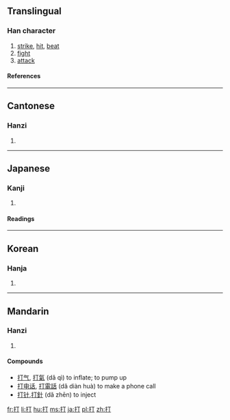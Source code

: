 ==Translingual==
===Han character===
{{Han char|rn=64|rad=手|as=02|sn=5|four=5102<sub>0</sub>|canj=手一弓 (QMN)}}
# [[strike]], [[hit]], [[beat]]
# [[fight]]
# [[attack]]
====References====
{{Han ref|kx=0417.120|dkj=11781|dj=0763.130|hdz=31825.050|uh=6253|ud=25171|bh=A5B4|bd=42420}}
----
==Cantonese==
===Hanzi===
{{yue-hanzi|jyut=|y=da1, da2}}
# {{defn|Cantonese}}
----
==Japanese==
===Kanji===
{{ja-kanji|grade=3|rs=手02}}
# {{defn|Japanese}} 
====Readings====
{{ja-readings|on=[[だ]] (da), [[ちょう]] (chou), [[てい]] (tei)|kun=[[うつ]] (utsu), [[うち]] (uchi) [[ダース]] (dāsu, [[dozen]])}}
  
----
==Korean==
===Hanja===
{{ko-hanja|hangeul=[[타]], [[정]]|eumhun=|rv=ta, jeong|mr=t'a, chŏng|y=tha, ceng}}
# {{defn|Korean}}
----
==Mandarin==
===Hanzi===
{{cmn-hanzi|pin=[[dá]] ([[da2]]), [[dǎ]] ([[da3]])|wg=ta<sup>2</sup>, ta<sup>3</sup>}}
# {{defn|Mandarin}}

====Compounds====
*[[打气]], [[打氣]] (dǎ qì) to inflate; to pump up
*[[打电话]], [[打電話]] (dǎ diàn huà) to make a phone call
*[[打针]],[[打針]] (dǎ zhēn) to inject

[[fr:打]]
[[li:打]]
[[hu:打]]
[[ms:打]]
[[ja:打]]
[[pl:打]]
[[zh:打]]